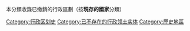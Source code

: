 本分類收錄已撤銷的行政區劃（按'''現存的國家'''分類）

[[Category:行政区划史|Category:行政区划史]]
[[Category:已不存在的行政领土实体|Category:已不存在的行政领土实体]]
[[Category:歷史地區|Category:歷史地區]]